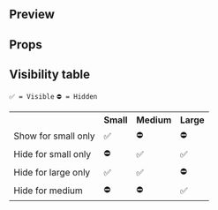 
<Meta title="Atoms|Visibility" component={Visibility} />

## Preview

<Preview>
  <Story name="Visibility">
    <Visibility
      type={select(
        'type',
        {
          showForMobileOnly: 'showForMobileOnly',
          hideForMobileOnly: 'hideForMobileOnly',
          hideForLargeOnly: 'hideForLargeOnly',
          hideForMedium: 'hideForMedium',
        },
        'hideForMedium'
      )}
    >
      <Splash
      alt="splash"
      imgSrc='https://www.realmadrid.com/StaticFiles/RealMadridResponsive/images/header_logo.svg'
    />
    </Visibility>
  </Story>
</Preview>

## Props

<Props of={Visibility} />

## Visibility table

`✅ = Visible`
`⛔️ = Hidden`  

<table>
  <tr>
    <th></th>
    <th>Small</th>
    <th>Medium</th>
    <th>Large</th>
  </tr>
  <tr>
    <td>Show for small only</td>
    <td>✅</td>
    <td>⛔️</td>
    <td>⛔️</td>
  </tr>
  <tr>
    <td>Hide for small only</td>
    <td>⛔️</td>
    <td>✅</td>
    <td>✅</td>
  </tr>
  <tr>
    <td>Hide for large only</td>
    <td>✅</td>
    <td>✅</td>
    <td>⛔️</td>
  </tr>
  <tr>
    <td>Hide for medium</td>
    <td>⛔️</td>
    <td>⛔️</td>
    <td>✅</td>
  </tr>
</table>